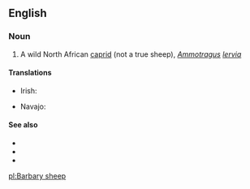 ==English==

===Noun===
{{en-noun|sg=[[Barbary]] [[sheep]]|Barbary sheep}}

# A wild North African [[caprid]] (not a true sheep), ''[[Ammotragus]] [[lervia]]''

====Translations====
{{trans-top|''Ammotragus lervia''}}
* Irish: {{t|ga|caora Bharbarach|f}}
{{trans-mid}}
* Navajo: {{tø|nv|Łizhiní Bikéyahdę́ę́ʼ tsétah dibé}}
{{trans-bottom}}

====See also====
* {{pedialite}}
* {{specieslite|Ammotragus lervia}}
* {{commonslite|Category:Ammotragus lervia}}

[[pl:Barbary sheep]]